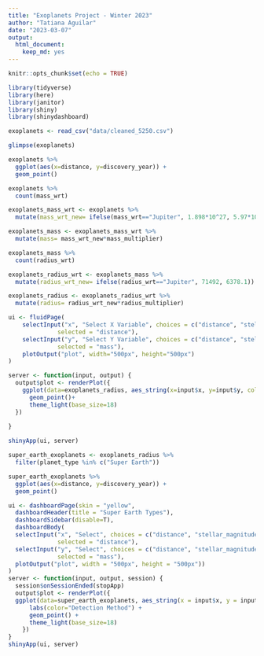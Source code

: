 ```yaml
---
title: "Exoplanets Project - Winter 2023"
author: "Tatiana Aguilar"
date: "2023-03-07"
output: 
  html_document: 
    keep_md: yes
---
```


```r
knitr::opts_chunk$set(echo = TRUE)
```

```r
library(tidyverse)
library(here)
library(janitor)
library(shiny)
library(shinydashboard)
```

```r
exoplanets <- read_csv("data/cleaned_5250.csv")
```

```r
glimpse(exoplanets)
```

```r
exoplanets %>% 
  ggplot(aes(x=distance, y=discovery_year)) +
  geom_point()
```

```r
exoplanets %>% 
  count(mass_wrt)
```

```r
exoplanets_mass_wrt <- exoplanets %>% 
  mutate(mass_wrt_new= ifelse(mass_wrt=="Jupiter", 1.898*10^27, 5.97*10^24))
```

```r
exoplanets_mass <- exoplanets_mass_wrt %>% 
  mutate(mass= mass_wrt_new*mass_multiplier)
```

```r
exoplanets_mass %>% 
  count(radius_wrt)
```

```r
exoplanets_radius_wrt <- exoplanets_mass %>% 
  mutate(radius_wrt_new= ifelse(radius_wrt=="Jupiter", 71492, 6378.1))
```

```r
exoplanets_radius <- exoplanets_radius_wrt %>% 
  mutate(radius= radius_wrt_new*radius_multiplier)
```

```r
ui <- fluidPage(
    selectInput("x", "Select X Variable", choices = c("distance", "stellar_magnitude", "discovery_year", "mass", "radius", "orbital_period", "eccentricity"), 
              selected = "distance"),
    selectInput("y", "Select Y Variable", choices = c("distance", "stellar_magnitude", "discovery_year", "mass", "radius", "orbital_period", "eccentricity"), 
              selected = "mass"),
    plotOutput("plot", width="500px", height="500px")
)

server <- function(input, output) {
  output$plot <- renderPlot({
    ggplot(data=exoplanets_radius, aes_string(x=input$x, y=input$y, color="planet_type"))+
      geom_point()+
      theme_light(base_size=18)
  })
  
}

shinyApp(ui, server)
```

```r
super_earth_exoplanets <- exoplanets_radius %>% 
  filter(planet_type %in% c("Super Earth"))
```

```r
super_earth_exoplanets %>% 
  ggplot(aes(x=distance, y=discovery_year)) +
  geom_point()
```

```r
ui <- dashboardPage(skin = "yellow",
  dashboardHeader(title = "Super Earth Types"),
  dashboardSidebar(disable=T),
  dashboardBody(
  selectInput("x", "Select", choices = c("distance", "stellar_magnitude", "discovery_year", "mass", "radius", "orbital_period", "eccentricity"), 
              selected = "distance"),
  selectInput("y", "Select", choices = c("distance", "stellar_magnitude", "discovery_year", "mass", "radius", "orbital_period", "eccentricity"),
              selected = "mass"),
  plotOutput("plot", width = "500px", height = "500px"))
)
server <- function(input, output, session) {
  session$onSessionEnded(stopApp)
  output$plot <- renderPlot({
  ggplot(data=super_earth_exoplanets, aes_string(x = input$x, y = input$y, color="detection_method")) +
      labs(color="Detection Method") +
      geom_point() + 
      theme_light(base_size=18)
    })
}
shinyApp(ui, server)
```
